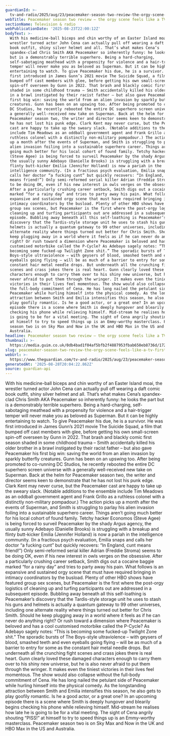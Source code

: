 ```yaml
---
guardianId: >-
  tv-and-radio/2025/aug/23/peacemaker-season-two-review-the-orgy-scene-feels-like-a-tv-first
webTitle: Peacemaker season two review – the orgy scene feels like a TV first
sectionName: Television & radio
webPublicationDate: '2025-08-23T22:00:12Z'
bodyText: >-
  With his medicine-ball biceps and chin worthy of an Easter Island moai, the
  wrestler turned actor John Cena can actually pull off wearing a daft comic
  book outfit, shiny silver helmet and all. That’s what makes Cena’s
  spandex-clad Chris Smith AKA Peacemaker so inherently funny: he looks the part
  but is a demonstrably terrible superhero. Being a hard-charging,
  self-sabotaging meathead with a propensity for violence and a hair-trigger
  temper will never make you as beloved as Superman. But it can be highly
  entertaining to watch. To give Peacemaker his due, he is a survivor. He was
  first introduced in James Gunn’s 2021 movie The Suicide Squad, a film that
  bumped off cast members with glee, before getting his own small-screen
  spin-off overseen by Gunn in 2022. That brash and blackly comic first season
  shaded in some childhood trauma – Smith accidentally killed his older brother
  in a brawl instigated by their racist father – but also gave Peacemaker his
  first big win: saving the world from an alien invasion by sparkly butterfly
  creatures. Gunn has been on an upswing too. After being promoted to co-running
  DC Studios, he recently rebooted the entire DC superhero screen universe with
  a generally well-received new take on Superman. Back at the helm for
  Peacemaker season two, the writer and director seems keen to demonstrate that
  he has not lost his punk edge. Clark Kent may never curse, but the Peacemaker
  cast are happy to take up the sweary slack. (Notable additions to the ensemble
  include Tim Meadows as an oddball government agent and Frank Grillo as a
  ruthless colonel with a distinctly non-military pompadour.) The action picks
  up a month after the events of Superman, and Smith is struggling to parlay his
  alien invasion foiling into a sustainable superhero career. Things aren’t
  going much better for his local cohort of found family. Tetchy hacker Economos
  (Steve Agee) is being forced to surveil Peacemaker by the shady Argus agency,
  the usually sunny Adebayo (Danielle Brooks) is struggling with a breakup and
  flinty butt-kicker Emilia (Jennifer Holland) is now a pariah in the
  intelligence community. (In a fractious psych evaluation, Emilia snaps and
  calls her doctor “a fucking cunt” but quickly recovers: “In England, cunt
  means friend!”) Only semi-reformed serial killer Adrian (Freddie Stroma) seems
  to be doing OK, even if his new interest in owls verges on the obsessive.
  After a particularly crushing career setback, Smith digs out a cocaine baggie
  marked “for a rainy day” and tries to party away his pain. What follows is an
  expansive and sustained orgy scene that must have required bringing in
  intimacy coordinators by the busload. Plenty of other HBO shows have featured
  group sex scenes, but Peacemaker is the first where the post-orgy logistics of
  cleaning up and turfing participants out are addressed in a subsequent
  episode. Bubbling away beneath all this self-loathing is Peacemaker’s
  discovery that the Tardis-style storage unit he uses to stash his guns and
  helmets is actually a quantum gateway to 99 other universes, including one
  alternate reality where things turned out better for Chris Smith. Should he
  keep plugging away in a world where it feels as if he can never do anything
  right? Or rush toward a dimension where Peacemaker is beloved and has a cool
  customised motorbike called the P-Cycle? As Adebayo sagely notes: “This is
  becoming some fucked-up Twilight Zone shit.” The sporadic bursts of The
  Boys-style ultraviolence – with geysers of blood, smashed teeth and even
  eyeballs going flying – will be as much of a barrier to entry for some as the
  constant hair metal needle drops. But underneath all the crunching fight
  scenes and crass jokes there is real heart. Gunn clearly loved these damaged
  characters enough to carry them over to his shiny new universe, but he is also
  never afraid to put them through the wringer. It makes even the tiniest
  victories in their lives feel momentous. The show would also collapse without
  the full-body commitment of Cena. He has long nailed the petulant side of
  Peacemaker while hurling himself into the physical comedy. As the longstanding
  attraction between Smith and Emilia intensifies this season, he also gets to
  play goofily romantic. Is he a good actor, or a great one? In an upcoming
  episode there is a scene where Smith is deeply hungover and blearily begins
  checking his phone while relieving himself. Mid-stream he realises how late he
  is going to be for a vital meeting. The sight of Cena angrily shouting “PISS!”
  at himself to try to speed things up is an Emmy-worthy masterclass. Peacemaker
  season two is on Sky Max and Now in the UK and HBO Max in the US and
  Australia.
headline: Peacemaker season two review – the orgy scene feels like a TV first
thumbnail: >-
  https://media.guim.co.uk/0db4bad1f04af5bfb2f4887953fbab650eb8736d/172_0_7200_5760/500.jpg
slug: peacemaker-season-two-review-the-orgy-scene-feels-like-a-tv-first
webUrl: >-
  https://www.theguardian.com/tv-and-radio/2025/aug/23/peacemaker-season-two-review-the-orgy-scene-feels-like-a-tv-first
generatedAt: '2025-08-28T20:04:22.862Z'
source: guardian-api
---
```

With his medicine-ball biceps and chin worthy of an Easter Island moai, the wrestler turned actor John Cena can actually pull off wearing a daft comic book outfit, shiny silver helmet and all. That’s what makes Cena’s spandex-clad Chris Smith AKA Peacemaker so inherently funny: he looks the part but is a demonstrably terrible superhero. Being a hard-charging, self-sabotaging meathead with a propensity for violence and a hair-trigger temper will never make you as beloved as Superman. But it can be highly entertaining to watch. To give Peacemaker his due, he is a survivor. He was first introduced in James Gunn’s 2021 movie The Suicide Squad, a film that bumped off cast members with glee, before getting his own small-screen spin-off overseen by Gunn in 2022. That brash and blackly comic first season shaded in some childhood trauma – Smith accidentally killed his older brother in a brawl instigated by their racist father – but also gave Peacemaker his first big win: saving the world from an alien invasion by sparkly butterfly creatures. Gunn has been on an upswing too. After being promoted to co-running DC Studios, he recently rebooted the entire DC superhero screen universe with a generally well-received new take on Superman. Back at the helm for Peacemaker season two, the writer and director seems keen to demonstrate that he has not lost his punk edge. Clark Kent may never curse, but the Peacemaker cast are happy to take up the sweary slack. (Notable additions to the ensemble include Tim Meadows as an oddball government agent and Frank Grillo as a ruthless colonel with a distinctly non-military pompadour.) The action picks up a month after the events of Superman, and Smith is struggling to parlay his alien invasion foiling into a sustainable superhero career. Things aren’t going much better for his local cohort of found family. Tetchy hacker Economos (Steve Agee) is being forced to surveil Peacemaker by the shady Argus agency, the usually sunny Adebayo (Danielle Brooks) is struggling with a breakup and flinty butt-kicker Emilia (Jennifer Holland) is now a pariah in the intelligence community. (In a fractious psych evaluation, Emilia snaps and calls her doctor “a fucking cunt” but quickly recovers: “In England, cunt means friend!”) Only semi-reformed serial killer Adrian (Freddie Stroma) seems to be doing OK, even if his new interest in owls verges on the obsessive. After a particularly crushing career setback, Smith digs out a cocaine baggie marked “for a rainy day” and tries to party away his pain. What follows is an expansive and sustained orgy scene that must have required bringing in intimacy coordinators by the busload. Plenty of other HBO shows have featured group sex scenes, but Peacemaker is the first where the post-orgy logistics of cleaning up and turfing participants out are addressed in a subsequent episode. Bubbling away beneath all this self-loathing is Peacemaker’s discovery that the Tardis-style storage unit he uses to stash his guns and helmets is actually a quantum gateway to 99 other universes, including one alternate reality where things turned out better for Chris Smith. Should he keep plugging away in a world where it feels as if he can never do anything right? Or rush toward a dimension where Peacemaker is beloved and has a cool customised motorbike called the P-Cycle? As Adebayo sagely notes: “This is becoming some fucked-up Twilight Zone shit.” The sporadic bursts of The Boys-style ultraviolence – with geysers of blood, smashed teeth and even eyeballs going flying – will be as much of a barrier to entry for some as the constant hair metal needle drops. But underneath all the crunching fight scenes and crass jokes there is real heart. Gunn clearly loved these damaged characters enough to carry them over to his shiny new universe, but he is also never afraid to put them through the wringer. It makes even the tiniest victories in their lives feel momentous. The show would also collapse without the full-body commitment of Cena. He has long nailed the petulant side of Peacemaker while hurling himself into the physical comedy. As the longstanding attraction between Smith and Emilia intensifies this season, he also gets to play goofily romantic. Is he a good actor, or a great one? In an upcoming episode there is a scene where Smith is deeply hungover and blearily begins checking his phone while relieving himself. Mid-stream he realises how late he is going to be for a vital meeting. The sight of Cena angrily shouting “PISS!” at himself to try to speed things up is an Emmy-worthy masterclass. Peacemaker season two is on Sky Max and Now in the UK and HBO Max in the US and Australia.
